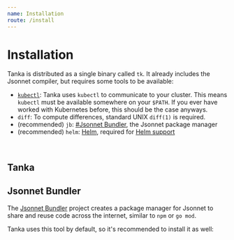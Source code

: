 ```yaml
---
name: Installation
route: /install
---
```



# Installation

Tanka is distributed as a single binary called `tk`. It already includes the Jsonnet compiler, but requires some tools to be available:

- [`kubectl`](https://kubernetes.io/docs/tasks/tools/): Tanka
  uses `kubectl` to communicate to your cluster. This means `kubectl` must be
  available somewhere on your `$PATH`. If you ever have worked with Kubernetes
  before, this should be the case anyways.
- `diff`: To compute differences, standard UNIX `diff(1)` is required.
- (recommended) `jb`: [#Jsonnet Bundler](#jsonnet-bundler), the Jsonnet package
  manager
- (recommended) `helm`: [Helm](https://helm.sh), required for [Helm
  support](/helm)

<br />

## Tanka

<PlatformInstall elems={Tanka} def="macOS" />

## Jsonnet Bundler

The [Jsonnet Bundler](https://github.com/jsonnet-bundler/jsonnet-bundler) project creates a package manager for Jsonnet
to share and reuse code across the internet, similar to `npm` or `go mod`.

Tanka uses this tool by default, so it's recommended to install it as well:

<PlatformInstall elems={Jb} def="macOS" />
